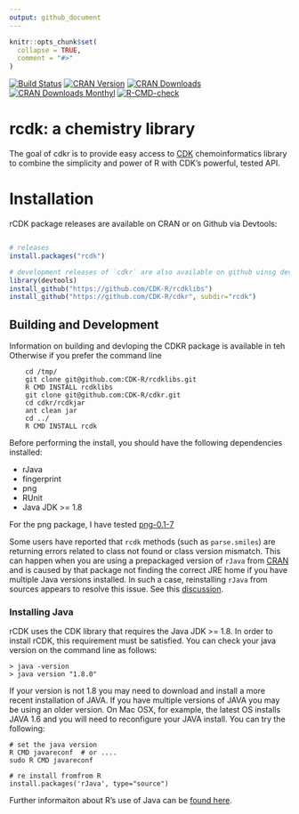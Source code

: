 ```yaml
---
output: github_document
---
```


<!-- README.md is generated from README.Rmd. Please edit that file -->

```r
knitr::opts_chunk$set(
  collapse = TRUE,
  comment = "#>"
)
```

[![Build Status](https://api.travis-ci.org/CDK-R/cdkr.svg?branch=master)](https://travis-ci.org/CDK-R/cdkr)
[![CRAN Version](https://www.r-pkg.org/badges/version/rcdk?color=green)](https://cran.r-project.org/package=rcdk)
[![CRAN Downloads](http://cranlogs.r-pkg.org/badges/grand-total/rcdk?color=green)](https://cran.r-project.org/package=rcdk)
[![CRAN Downloads Monthyl](http://cranlogs.r-pkg.org/badges/last-month/rcdk?color=green)](https://cran.r-project.org/package=rcdk)
[![R-CMD-check](https://github.com/zachcp/cdkr/workflows/R-CMD-check/badge.svg)](https://github.com/zachcp/cdkr/actions)

  
# rcdk: a chemistry library

The goal of cdkr is to provide easy access to [CDK](https://github.com/cdk/cdk) chemoinformatics library to combine the simplicity and power of R with CDK's powerful,
tested API.



# Installation

rCDK package releases are available on CRAN or on Github via Devtools:

```R

# releases
install.packages("rcdk")

# development releases of `cdkr` are also available on github uinsg devtools:
library(devtools)
install_github("https://github.com/CDK-R/rcdklibs")
install_github("https://github.com/CDK-R/cdkr", subdir="rcdk")
```


## Building and Development

Information on building and devloping the CDKR package is available in teh
Otherwise if you prefer the command line

``` 
	cd /tmp/
	git clone git@github.com:CDK-R/rcdklibs.git
	R CMD INSTALL rcdklibs
	git clone git@github.com:CDK-R/cdkr.git
	cd cdkr/rcdkjar
	ant clean jar
	cd ../
	R CMD INSTALL rcdk
```
Before performing the install, you should have the following dependencies installed:

* rJava
* fingerprint
* png
* RUnit
* Java JDK >= 1.8


For the png package, I have tested [png-0.1-7](http://www.rforge.net/png/files/)

Some users have reported that `rcdk` methods (such as `parse.smiles`) are returning errors related to class not found or class version mismatch. This can happen when you are using a prepackaged version of `rJava` from [CRAN](https://cran.r-project.org/) and is caused by that package not finding the correct JRE home if you have multiple Java versions installed. In such a case, reinstalling `rJava` from sources appears to resolve this issue. See this [discussion](http://stackoverflow.com/questions/26948777/how-can-i-make-rjava-use-the-newer-version-of-java-on-osx).

### Installing Java

rCDK uses the CDK library that requires the Java JDK >= 1.8. In order to install rCDK, this requirement must be satisfied. You can check your java version on the command line as follows:

```
> java -version
> java version "1.8.0"
```

If your version is not 1.8 you may need to download and install a more recent installation of JAVA.  If you have multiple versions of JAVA you may be using an older version. On Mac OSX, for example, the latest OS installs JAVA 1.6 and you will need to reconfigure your JAVA install. You can try the following: 

```
# set the java version
R CMD javareconf  # or ....
sudo R CMD javareconf

# re install fromfrom R
install.packages('rJava', type="source")
```

Further informaiton about R's use of Java can be [found here](https://cran.r-project.org/doc/manuals/r-release/R-admin.html#Java-support).   

